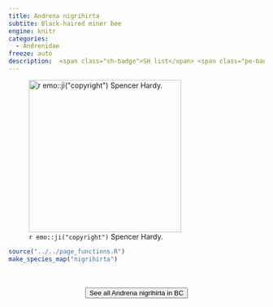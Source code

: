 ```yaml
---
title: Andrena nigrihirta
subtite: Black-haired miner bee
engine: knitr
categories:
  - Andrenidae
freeze: auto
description:  <span class="sh-badge">SH list</span> <span class="pe-badge">PM Evidence</span> <span class="gali-badge">Galiano</span>
---
```

![`r emo::ji("copyright")` Spencer Hardy.](https://inaturalist-open-data.s3.amazonaws.com/photos/128937917/large.jpeg){height=300}





```r
source("../../page_functions.R")
make_species_map("nigrihirta")
```
<br><br>
<center>


<a href="https://www.zoology.ubc.ca/entomology/main/Hymenoptera/Andrenidae/Andrena%20nigrihirta.php"><button type="button" class="btn btn-secondary">See all Andrena nigrihirta in BC <i class="fa-solid fa-arrow-up-right-from-square"></i> </button></a>
</center>
